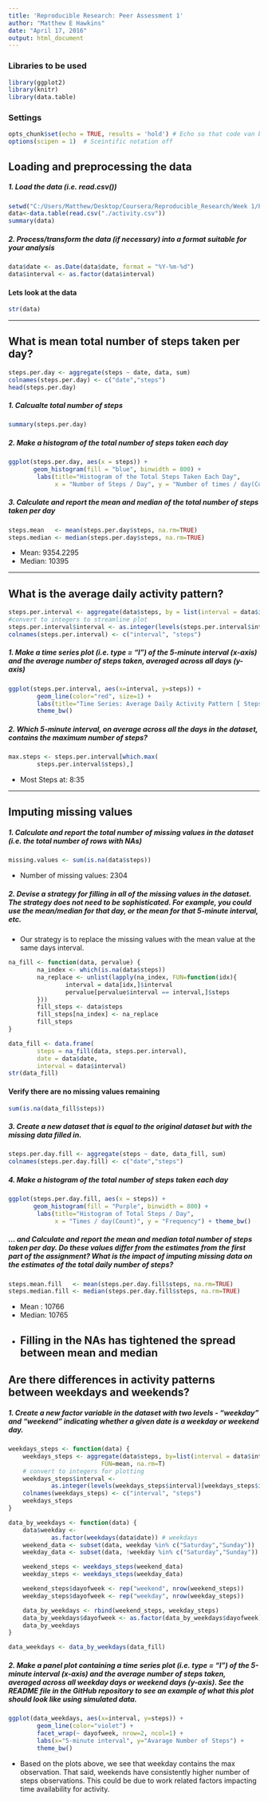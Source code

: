 ```yaml
---
title: 'Reproducible Research: Peer Assessment 1'
author: "Matthew E Hawkins"
date: "April 17, 2016"
output: html_document
---
```

### Libraries to be used
```r
library(ggplot2)
library(knitr)
library(data.table)
```
### Settings
```r
opts_chunk$set(echo = TRUE, results = 'hold') # Echo so that code van be viewed
options(scipen = 1)  # Sceintific notation off
```
## Loading and preprocessing the data
##### 1. Load the data (i.e. read.csv())
```r
setwd("C:/Users/Matthew/Desktop/Coursera/Reproducible_Research/Week 1/Peer Assessment 1/")
data<-data.table(read.csv("./activity.csv"))
summary(data)
```
##### 2. Process/transform the data (if necessary) into a format suitable for your analysis
```r
data$date <- as.Date(data$date, format = "%Y-%m-%d")
data$interval <- as.factor(data$interval)
```
#### Lets look at the data
```r
str(data)
```
-----

## What is mean total number of steps taken per day?

```r
steps.per.day <- aggregate(steps ~ date, data, sum)
colnames(steps.per.day) <- c("date","steps")
head(steps.per.day)
```
##### 1. Calcualte total number of steps
```r
summary(steps.per.day)
```
##### 2. Make a histogram of the total number of steps taken each day
```r
ggplot(steps.per.day, aes(x = steps)) + 
       geom_histogram(fill = "blue", binwidth = 800) + 
        labs(title="Histogram of the Total Steps Taken Each Day", 
             x = "Number of Steps / Day", y = "Number of times / day(Count)") + theme_bw() 
```

##### 3. Calculate and report the mean and median of the total number of steps taken per day
```r
steps.mean   <- mean(steps.per.day$steps, na.rm=TRUE)
steps.median <- median(steps.per.day$steps, na.rm=TRUE)
```

*  Mean: 9354.2295
*  Median: 10395

-----

## What is the average daily activity pattern?
```r
steps.per.interval <- aggregate(data$steps, by = list(interval = data$interval),FUN=mean, na.rm=TRUE)
#convert to integers to streamline plot
steps.per.interval$interval <- as.integer(levels(steps.per.interval$interval)[steps.per.interval$interval])
colnames(steps.per.interval) <- c("interval", "steps")
```

##### 1. Make a time series plot (i.e. type = "l") of the 5-minute interval (x-axis) and the average number of steps taken, averaged across all days (y-axis)
```r
ggplot(steps.per.interval, aes(x=interval, y=steps)) +   
        geom_line(color="red", size=1) +  
        labs(title="Time Series: Average Daily Activity Pattern [ Steps per Interval]", x="Interval[Minutes]", y="Average Number of steps") +  
        theme_bw() 
```

##### 2. Which 5-minute interval, on average across all the days in the dataset, contains the maximum number of steps?
```r
max.steps <- steps.per.interval[which.max(  
        steps.per.interval$steps),]
```
*  Most Steps at: 8:35

----

## Imputing missing values
##### 1. Calculate and report the total number of missing values in the dataset (i.e. the total number of rows with NAs) 
```r
missing.values <- sum(is.na(data$steps))
```
*  Number of missing values: 2304

##### 2. Devise a strategy for filling in all of the missing values in the dataset. The strategy does not need to be sophisticated. For example, you could use the mean/median for that day, or the mean for that 5-minute interval, etc.

* Our strategy is to replace the missing values with the mean value at the same days interval.
```r
na_fill <- function(data, pervalue) {
        na_index <- which(is.na(data$steps))
        na_replace <- unlist(lapply(na_index, FUN=function(idx){
                interval = data[idx,]$interval
                pervalue[pervalue$interval == interval,]$steps
        }))
        fill_steps <- data$steps
        fill_steps[na_index] <- na_replace
        fill_steps
}

data_fill <- data.frame(  
        steps = na_fill(data, steps.per.interval),  
        date = data$date,  
        interval = data$interval)
str(data_fill)
```
#### Verify there are no missing values remaining
```r
sum(is.na(data_fill$steps))
```

##### 3. Create a new dataset that is equal to the original dataset but with the missing data filled in.
```r
steps.per.day.fill <- aggregate(steps ~ date, data_fill, sum)
colnames(steps.per.day.fill) <- c("date","steps")
```


##### 4. Make a histogram of the total number of steps taken each day 
```r
ggplot(steps.per.day.fill, aes(x = steps)) + 
       geom_histogram(fill = "Purple", binwidth = 800) + 
        labs(title="Histogram of Total Steps / Day", 
             x = "Times / day(Count)", y = "Frequency") + theme_bw() 
```

##### ... and Calculate and report the mean and median total number of steps taken per day. Do these values differ from the estimates from the first part of the assignment? What is the impact of imputing missing data on the estimates of the total daily number of steps?
```r
steps.mean.fill   <- mean(steps.per.day.fill$steps, na.rm=TRUE)
steps.median.fill <- median(steps.per.day.fill$steps, na.rm=TRUE)
```

*  Mean : 10766
*  Median: 10765
*  Filling in the NAs has tightened the spread between mean and median
----

## Are there differences in activity patterns between weekdays and weekends?


##### 1. Create a new factor variable in the dataset with two levels - "weekday" and "weekend" indicating whether a given date is a weekday or weekend day.

```r
weekdays_steps <- function(data) {
    weekdays_steps <- aggregate(data$steps, by=list(interval = data$interval),
                          FUN=mean, na.rm=T)
    # convert to integers for plotting
    weekdays_steps$interval <- 
            as.integer(levels(weekdays_steps$interval)[weekdays_steps$interval])
    colnames(weekdays_steps) <- c("interval", "steps")
    weekdays_steps
}

data_by_weekdays <- function(data) {
    data$weekday <- 
            as.factor(weekdays(data$date)) # weekdays
    weekend_data <- subset(data, weekday %in% c("Saturday","Sunday"))
    weekday_data <- subset(data, !weekday %in% c("Saturday","Sunday"))

    weekend_steps <- weekdays_steps(weekend_data)
    weekday_steps <- weekdays_steps(weekday_data)

    weekend_steps$dayofweek <- rep("weekend", nrow(weekend_steps))
    weekday_steps$dayofweek <- rep("weekday", nrow(weekday_steps))

    data_by_weekdays <- rbind(weekend_steps, weekday_steps)
    data_by_weekdays$dayofweek <- as.factor(data_by_weekdays$dayofweek)
    data_by_weekdays
}

data_weekdays <- data_by_weekdays(data_fill)
```

##### 2. Make a panel plot containing a time series plot (i.e. type = "l") of the 5-minute interval (x-axis) and the average number of steps taken, averaged across all weekday days or weekend days (y-axis). See the README file in the GitHub repository to see an example of what this plot should look like using simulated data.

```r
ggplot(data_weekdays, aes(x=interval, y=steps)) + 
        geom_line(color="violet") + 
        facet_wrap(~ dayofweek, nrow=2, ncol=1) +
        labs(x="5-minute interval", y="Avarage Number of Steps") +
        theme_bw()
```







* Based on the plots above, we see that weekday contains the max observation. That said, weekends have consistently higher number of steps observations. This could be due to work related factors impacting time availability for activity.
